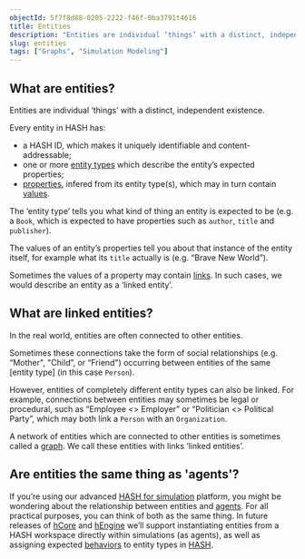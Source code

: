 ```yaml
---
objectId: 5f7f8d88-0205-2222-f46f-0ba3791t4616
title: Entities
description: "Entities are individual ‘things’ with a distinct, independent existence."
slug: entities
tags: ["Graphs", "Simulation Modeling"]
---
```


## What are entities?

Entities are individual ‘things’ with a distinct, independent existence.

Every entity in HASH has:
- a HASH ID, which makes it uniquely identifiable and content-addressable;
- one or more [entity types](https://hash.ai/glossary/entity-type) which describe the entity’s expected properties;
- [properties](https://hash.ai/glossary/properties), infered from its entity type(s), which may in turn contain [values](https://hash.ai/glossary/values).

The ‘entity type’ tells you what kind of thing an entity is expected to be (e.g. a `Book`, which is expected to have properties such as `author`, `title` and `publisher`).

The values of an entity’s properties tell you about that instance of the entity itself, for example what its `title` actually is (e.g. “Brave New World”).

Sometimes the values of a property may contain [links](https://hash.ai/glossary/links). In such cases, we would describe an entity as a ‘linked entity’.

## What are linked entities?

In the real world, entities are often connected to other entities.

Sometimes these connections take the form of social relationships (e.g. “Mother", "Child”, or “Friend") occurring between entities of the same [entity type] (in this case `Person`).

However, entities of completely different entity types can also be linked. For example, connections between entities may sometimes be legal or procedural, such as “Employee <> Employer” or “Politician <> Political Party”, which may both link a `Person` with an `Organization`.

A network of entities which are connected to other entities is sometimes called a [graph](https://hash.ai/glossary/graphs). We call these entities with links ‘linked entities’.

## Are entities the same thing as 'agents'?

If you’re using our advanced [HASH for simulation](https://hash.ai/index) platform, you might be wondering about the relationship between entities and [agents](https://hash.ai/glossary/agent-based-modeling). For all practical purposes, you can think of both as the same thing. In future releases of [hCore](https://hash.ai/platform/core) and [hEngine](https://hash.ai/platform/engine) we’ll support instantiating entities from a HASH workspace directly within simulations (as agents), as well as assigning expected [behaviors](https://hash.ai/docs/simulation/creating-simulations/behaviors) to entity types in [HASH](https://hash.ai/platform/hash).
